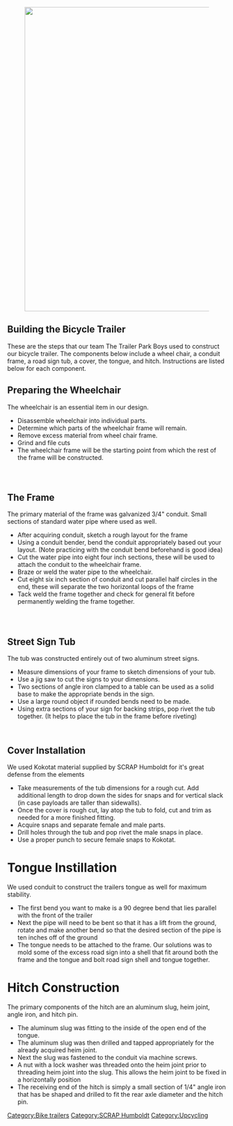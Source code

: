 [[File:Team_Poster_TrailerParkBoys_215.jpg|700px|]]
==Building the Bicycle Trailer==
These are the steps that our team The Trailer Park Boys used to construct our bicycle trailer. The components below include a wheel chair, a conduit frame, a road sign tub, a cover, the tongue, and hitch. Instructions are listed below for each component.

==Preparing the Wheelchair==
The wheelchair is an essential item in our design. 
*Disassemble wheelchair into individual parts.
*Determine which parts of the wheelchair frame will remain.
*Remove excess material from wheel chair frame. 
*Grind and file cuts 
*The wheelchair frame will be the starting point from which the rest of the frame will be constructed.

  {{Gallery
  | File:Up cycled coffin wheel chair disassemble.jpg | Disassembled wheelchair
  | File:Up cycled coffin wheelchair calculation.JPG | Determining where the cuts are to be made.
  | File:Up cycled coffin wheelchair cuts.jpg| Making Cuts
  }}
  {{Gallery
  | File:Up cycled coffin wheel chair shaving.jpg| Shave off rough ends 
  }}

==The Frame==
The primary material of the frame was galvanized 3/4" conduit. Small sections of standard water pipe where used as well.
*After acquiring conduit, sketch a rough layout for the frame
*Using a conduit bender, bend the conduit appropriately based out your layout. (Note practicing with the conduit bend beforehand is good idea)
*Cut the water pipe into eight four inch sections, these will be used to attach the conduit to the wheelchair frame. 
*Braze or weld the water pipe to the wheelchair. 
*Cut eight six inch section of conduit and cut parallel half circles in the end, these will separate the two horizontal loops of the frame
*Tack weld the frame together and check for general fit before permanently welding the frame together.    
  {{Gallery
  | File:Up cycled coffin frame measurements.jpg | Rough sketch. 
  | File:Up cycled coffin bends.jpg | Using a conduit bender to bend conduit.
  | File:Up cyled coffin conduit cuts.jpg | Four pieces of cut water pipe.
  }}
  {{Gallery
  | File:Up cycled coffin braze frame.JPG| Braze the larger bends of conduit to the wheelchair
  | File:Up cycled coffin frame complete.jpg | Tack weld the smaller cuts to the conduit frame for temporary stability
  }}

==Street Sign Tub==
The tub was constructed entirely out of two aluminum street signs. 
*Measure dimensions of your frame to sketch dimensions of your tub.
*Use a jig saw to cut the signs to your dimensions.
*Two sections of angle iron clamped to a table can be used as a solid base to make the appropriate bends in the sign.
*Use a large round object if rounded bends need to be made.
*Using extra sections of your sign for backing strips, pop rivet the tub together. (It helps to place the tub in the frame before riveting)
  {{Gallery
  | File:Up cycled coffin tub measurements.jpg | Tub dimensions
  | File:Up cycled coffin jigsaw cuts.png | Cut the signs using a jig saw
  | File:Up cycled coffin bending the road sign.png | Use a mallet and a piece of wood to hammer the road sign that is set against a sharp, straight edge.
| File:Up cycled coffin making bends.png  | The back end of the trailer is rounded. We used a rounded piece of aluminum to hand bend the tub to the correct position. 
| File:Up cycled coffin bends.png | One side bent to the correct position.  
  | File:Up cycled coffin tub modifications.png | Tabs cut out aluminum to be used for riveting
  | File:Up cycled coffin poprivits.png | Pop riveting the tub together
  | File:Up cycled coffin metal tub final.jpg | The completed road sign 
  }}

==Cover Installation==
We used Kokotat material supplied by SCRAP Humboldt for it's great defense from the elements 
*Take measurements of the tub dimensions for a rough cut. Add additional length to drop down the sides for snaps and for vertical slack (in case payloads are taller than sidewalls).
*Once the cover is rough cut, lay atop the tub to fold, cut and trim as needed for a more finished fitting.
*Acquire snaps and separate female and male parts.
*Drill holes through the tub and pop rivet the male snaps in place.  
*Use a proper punch to secure female snaps to Kokotat. 
{{Gallery
| File:Sewing_Cover.jpeg | Sewing the cover. 
| File:MaleSnap.jpg | Male ends fastened to tub.
| File:FemaleSnap.jpg | Female ends fastened to the cover.
  }}

=Tongue Instillation=
We used conduit to construct the trailers tongue as well for maximum stability.
*The first bend you want to make is a 90 degree bend that lies parallel with the front of the trailer
*Next the pipe will need to be bent so that it has a lift from the ground, rotate and make another bend so that the desired section of the pipe is ten inches off of the ground
*The tongue needs to be attached to the frame. Our solutions was to mold some of the excess road sign into a shell that fit around both the frame and the tongue and bolt road sign shell and tongue together.
{{Gallery
 | File:Up cycled coffin tongue.jpg  | Here is how our tongue came out. It has two different types of bends so it can be hitched to the bike.
  | File:Up cycled coffin tongue attatchment.jpg| The tongue once it is fastened with bolts.
  }}
   

=Hitch Construction=
The primary components of the hitch are an aluminum slug, heim joint, angle iron, and hitch pin. 
*The aluminum slug was fitting to the inside of the open end of the tongue. 
*The aluminum slug was then drilled and tapped appropriately for the already acquired heim joint. 
*Next the slug was fastened to the conduit via machine screws.
*A nut with a lock washer was threaded onto the heim joint prior to threading heim joint into the slug. This allows the heim joint to be fixed in a horizontally position
*The receiving end of the hitch is simply a small section of 1/4" angle iron that has be shaped and drilled to fit the rear axle diameter and the hitch pin.
 {{Gallery
| File:Up cycled coffin joint female end.jpg | This aluminum slug that is used to connect the heim joint and tongue together.
  | File:Up cycled coffin male end of joint.jpg| The heim joint before it is threaded into the aluminum slug
 | File:Hitch1.jpeg | The heim joint is threaded into the aluminum slug which is fastened to the end of the tongue
  | File:Hitch2.jpeg| The complete and assembled hitch assembly.
  }}
[[Category:Bike trailers]]
[[Category:SCRAP Humboldt]]
[[Category:Upcycling]]